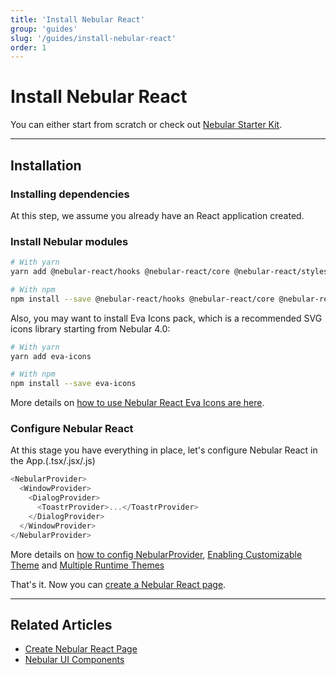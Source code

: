 ```yaml
---
title: 'Install Nebular React'
group: 'guides'
slug: '/guides/install-nebular-react'
order: 1
---
```


# Install Nebular React

You can either start from scratch or check out [Nebular Starter Kit](/guides/install-based-on-starter-kit).

<hr />

## Installation

### Installing dependencies

At this step, we assume you already have an React application created.

### Install Nebular modules

```bash
# With yarn
yarn add @nebular-react/hooks @nebular-react/core @nebular-react/styles

# With npm
npm install --save @nebular-react/hooks @nebular-react/core @nebular-react/styles
```

Also, you may want to install Eva Icons pack, which is a recommended SVG icons library starting from Nebular 4.0:

```bash
# With yarn
yarn add eva-icons

# With npm
npm install --save eva-icons
```

More details on [how to use Nebular React Eva Icons are here](/components/icon/overview#nbiconcomponent).

### Configure Nebular React

At this stage you have everything in place, let's configure Nebular React in the App.(.tsx/.jsx/.js)

```ts
<NebularProvider>
  <WindowProvider>
    <DialogProvider>
      <ToastrProvider>...</ToastrProvider>
    </DialogProvider>
  </WindowProvider>
</NebularProvider>
```

More details on [how to config NebularProvider](), [Enabling Customizable Theme](docs/design-system/enable-customizable-theme) and [Multiple Runtime Themes](docs/design-system/enable-multiple-runtime-themes)

That's it. Now you can [create a Nebular React page](docs/guides/create-nebular-page).

<hr />

## Related Articles

- [Create Nebular React Page](docs/guides/create-nebular-page)
- [Nebular UI Components](docs/components/components-overview)
